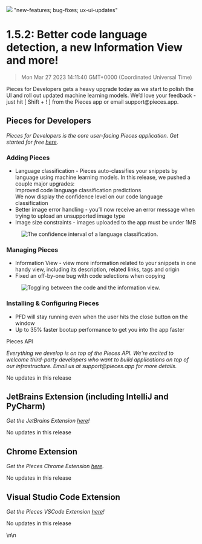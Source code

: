 ![](https://uploads-ssl.webflow.com/6143afec68f555387049efb3/630d685860912c6a9a4e5724_ezgif_com-gif-maker6_0676791fd62c940d70858d9682905b35_2000.png)
"new-features; bug-fixes; ux-ui-updates"
# 1.5.2: Better code language detection, a new Information View and more!
> Mon Mar 27 2023 14:11:40 GMT+0000 (Coordinated Universal Time)
<p>Pieces for Developers gets a heavy upgrade today as we start to polish the UI and roll out updated machine learning models. We’d love your feedback - just hit [ Shift + ! ] from the Pieces app or email support@pieces.app.</p><h2 id="kujl">Pieces for Developers</h2><p><em>Pieces for Developers is the core user-facing Pieces application. Get started for free <a href="http://code.pieces.app/install" target="_blank" rel="noopener noreferrer">here</a>.</em></p><h3 id="6tv94">Adding Pieces</h3><ul><li>Language classification - Pieces auto-classifies your snippets by language using machine learning models. In this release, we pushed a couple major upgrades:<br/>Improved code language classification predictions<br/>We now display the confidence level on our code language classification</li><li>Better image error handling - you’ll now receive an error message when trying to upload an unsupported image type</li><li>Image size constraints - images uploaded to the app must be under 1MB</li></ul><figure class="w-richtext-figure-type-image w-richtext-align-center" data-rt-type="image" data-rt-align="center"><div><img alt="The confidence interval of a language classification." src="https://uploads-ssl.webflow.com/6143afec68f555387049efb3/630d685a60912c0d284e5884_ezgif_com-gif-maker7_13b38a536756e887e64630fb3313fca5_800.png" /></div></figure><h3 id="7rhvr">Managing Pieces</h3><ul><li>Information View - view more information related to your snippets in one handy view, including its description, related links, tags and origin</li><li>Fixed an off-by-one bug with code selections when copying</li></ul><figure class="w-richtext-figure-type-image w-richtext-align-center" data-rt-type="image" data-rt-align="center"><div><img alt="Toggling between the code and the information view." src="https://uploads-ssl.webflow.com/6143afec68f555387049efb3/630d685960912c64514e5812_txn7lylaunebxq2440bp5jt7huq2_fd0647b9be6830ca5508fa51d4fe53b3.gif" /></div></figure><h3 id="80hi">Installing &amp; Configuring Pieces</h3><ul><li>PFD will stay running even when the user hits the close button on the window</li><li>Up to 35% faster bootup performance to get you into the app faster</li></ul><p>Pieces API</p><p><em>Everything we develop is on top of the Pieces API. We&#x27;re excited to welcome third-party developers who want to build applications on top of our infrastructure. Email us at support@pieces.app for more details.</em></p><p>No updates in this release</p><h2 id="hu4">JetBrains Extension (including IntelliJ and PyCharm)</h2><p><em>Get the JetBrains Extension <a href="https://plugins.jetbrains.com/plugin/17328-pieces" target="_blank" rel="noopener noreferrer">here</a>!</em></p><p>No updates in this release</p><h2 id="4rcdc">Chrome Extension</h2><p><em>Get the Pieces Chrome Extension <a href="https://chrome.google.com/webstore/detail/pieces/igbgibhbfonhmjlechmeefimncpekepm?hl=en" target="_blank" rel="noopener noreferrer">here</a>.</em></p><p>No updates in this release</p><h2 id="bjvq7">Visual Studio Code Extension</h2><p><em>Get the Pieces VSCode Extension <a href="https://marketplace.visualstudio.com/items?itemName=MeshIntelligentTechnologiesInc.pieces-vscode" target="_blank" rel="noopener noreferrer">here</a>!</em></p><p>No updates in this release</p>\n\n    <figure data-rt-type="vid
